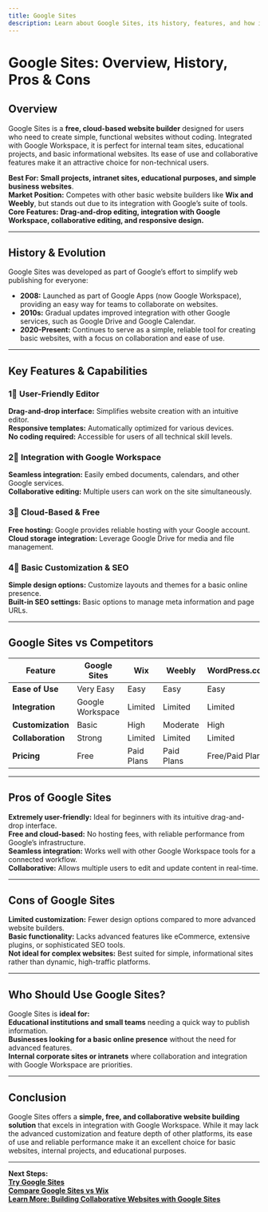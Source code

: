 ```yaml
---
title: Google Sites  
description: Learn about Google Sites, its history, features, and how it compares to other website builders.
---
```


# **Google Sites: Overview, History, Pros & Cons**

## **Overview**  
Google Sites is a **free, cloud-based website builder** designed for users who need to create simple, functional websites without coding. Integrated with Google Workspace, it is perfect for internal team sites, educational projects, and basic informational websites. Its ease of use and collaborative features make it an attractive choice for non-technical users.

 **Best For:** **Small projects, intranet sites, educational purposes, and simple business websites**.  
 **Market Position:** Competes with other basic website builders like **Wix and Weebly**, but stands out due to its integration with Google’s suite of tools.  
 **Core Features:** **Drag-and-drop editing, integration with Google Workspace, collaborative editing, and responsive design.**

---

## **History & Evolution**  
Google Sites was developed as part of Google’s effort to simplify web publishing for everyone:

- **2008:** Launched as part of Google Apps (now Google Workspace), providing an easy way for teams to collaborate on websites.
- **2010s:** Gradual updates improved integration with other Google services, such as Google Drive and Google Calendar.
- **2020-Present:** Continues to serve as a simple, reliable tool for creating basic websites, with a focus on collaboration and ease of use.

---

## **Key Features & Capabilities**

### **1⃣ User-Friendly Editor**  
 **Drag-and-drop interface:** Simplifies website creation with an intuitive editor.  
 **Responsive templates:** Automatically optimized for various devices.  
 **No coding required:** Accessible for users of all technical skill levels.

### **2⃣ Integration with Google Workspace**  
 **Seamless integration:** Easily embed documents, calendars, and other Google services.  
 **Collaborative editing:** Multiple users can work on the site simultaneously.

### **3⃣ Cloud-Based & Free**  
 **Free hosting:** Google provides reliable hosting with your Google account.  
 **Cloud storage integration:** Leverage Google Drive for media and file management.

### **4⃣ Basic Customization & SEO**  
 **Simple design options:** Customize layouts and themes for a basic online presence.  
 **Built-in SEO settings:** Basic options to manage meta information and page URLs.

---

## **Google Sites vs Competitors**

| Feature                  | Google Sites      | Wix             | Weebly           | WordPress.com    |
|--------------------------|-------------------|-----------------|------------------|------------------|
| **Ease of Use**          |  Very Easy      |  Easy         |  Easy          |  Easy          |
| **Integration**          |  Google Workspace |  Limited    |  Limited       |  Limited       |
| **Customization**        |  Basic          |  High         |  Moderate      |  High          |
| **Collaboration**        |  Strong        |  Limited      |  Limited       |  Limited       |
| **Pricing**              |  Free          |  Paid Plans   |  Paid Plans    |  Free/Paid Plans |

---

## **Pros of Google Sites**  
 **Extremely user-friendly:** Ideal for beginners with its intuitive drag-and-drop interface.  
 **Free and cloud-based:** No hosting fees, with reliable performance from Google’s infrastructure.  
 **Seamless integration:** Works well with other Google Workspace tools for a connected workflow.  
 **Collaborative:** Allows multiple users to edit and update content in real-time.

---

## **Cons of Google Sites**  
 **Limited customization:** Fewer design options compared to more advanced website builders.  
 **Basic functionality:** Lacks advanced features like eCommerce, extensive plugins, or sophisticated SEO tools.  
 **Not ideal for complex websites:** Best suited for simple, informational sites rather than dynamic, high-traffic platforms.

---

## **Who Should Use Google Sites?**  
Google Sites is **ideal for:**  
 **Educational institutions and small teams** needing a quick way to publish information.  
 **Businesses looking for a basic online presence** without the need for advanced features.  
 **Internal corporate sites or intranets** where collaboration and integration with Google Workspace are priorities.
  
---

## **Conclusion**  
Google Sites offers a **simple, free, and collaborative website building solution** that excels in integration with Google Workspace. While it may lack the advanced customization and feature depth of other platforms, its ease of use and reliable performance make it an excellent choice for basic websites, internal projects, and educational purposes.

---

 **Next Steps:**  
 **[Try Google Sites](https://sites.google.com/)**  
 **[Compare Google Sites vs Wix](#)**  
 **[Learn More: Building Collaborative Websites with Google Sites](#)**
